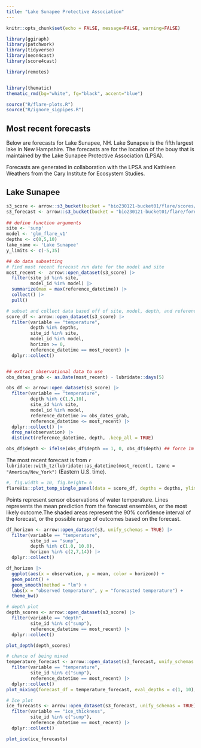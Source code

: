 ```yaml
---
title: "Lake Sunapee Protective Association"
---
```


```r
knitr::opts_chunk$set(echo = FALSE, message=FALSE, warning=FALSE)
```

```r
library(ggiraph)
library(patchwork)
library(tidyverse)
library(neon4cast)
library(score4cast)

library(remotes)


library(thematic)
thematic_rmd(bg="white", fg="black", accent="blue")

source("R/flare-plots.R")
source("R/ignore_sigpipes.R")


```

## Most recent forecasts

Below are forecasts for Lake Sunapee, NH. Lake Sunapee is the fifth largest lake in New Hampshire. The forecasts are for the location of the bouy that is maintained by the Lake Sunapee Protective Association (LPSA).

Forecasts are generated in collaboration with the LPSA and Kathleen Weathers from the Cary Institute for Ecosystem Studies.

::: panel-tabset
## Lake Sunapee

```r
s3_score <- arrow::s3_bucket(bucket = "bio230121-bucket01/flare/scores/parquet", endpoint_override = "renc.osn.xsede.org", anonymous = TRUE)
s3_forecast <- arrow::s3_bucket(bucket = "bio230121-bucket01/flare/forecasts/parquet", endpoint_override = "renc.osn.xsede.org", anonymous = TRUE)
  
## define function arguments
site <- 'sunp'
model <- 'glm_flare_v1'
depths <- c(0,5,10)
lake_name <- 'Lake Sunapee'
y_limits <- c(-5,35)

## do data subsetting
# find most recent forecast run date for the model and site
most_recent <-  arrow::open_dataset(s3_score) |>
  filter(site_id %in% site,
         model_id %in% model) |>
  summarize(max = max(reference_datetime)) |>
  collect() |>
  pull()

# subset and collect data based off of site, model, depth, and reference datetime
score_df <- arrow::open_dataset(s3_score) |>
  filter(variable == "temperature",
         depth %in% depths,
         site_id %in% site,
         model_id %in% model,
         horizon >= 0,
         reference_datetime == most_recent) |>
  dplyr::collect()


## extract observational data to use 
obs_dates_grab <- as.Date(most_recent) - lubridate::days(5)

obs_df <- arrow::open_dataset(s3_score) |>
  filter(variable == "temperature",
         depth %in% c(1,5,10),
         site_id %in% site,
         model_id %in% model,
         reference_datetime >= obs_dates_grab, 
         reference_datetime <= most_recent) |> 
  dplyr::collect() |> 
  drop_na(observation) |> 
  distinct(reference_datetime, depth, .keep_all = TRUE)

obs_df$depth <- ifelse(obs_df$depth == 1, 0, obs_df$depth) ## force 1m obs to be 0m so that it matches scores depth
```

The most recent forecast is from `r lubridate::with_tz(lubridate::as_datetime(most_recent), tzone = "America/New_York")` (Eastern U.S. time).

```r
#, fig.width = 10, fig.height= 6
flareVis::plot_temp_single_panel(data = score_df, depths = depths, ylims = y_limits, site_name = site, obs_hist = obs_df)

```

Points represent sensor observations of water temperature. Lines represents the mean prediction from the forecast ensembles, or the most likely outcome.\n The shaded areas represent the 90% confidence interval of the forecast, or the possible range of outcomes based on the forecast.

```r
df_horizon <- arrow::open_dataset(s3, unify_schemas = TRUE) |> 
  filter(variable == "temperature",
         site_id == "sunp",
         depth %in% c(1.0, 10.0),
         horizon %in% c(2,7,14)) |> 
  dplyr::collect()

df_horizon |> 
  ggplot(aes(x = observation, y = mean, color = horizon)) +
  geom_point() +
  geom_smooth(method = "lm") + 
  labs(x = "observed temperature", y = "forecasted temperature") +
  theme_bw()


```

```r
# depth plot
depth_scores <- arrow::open_dataset(s3_score) |> 
  filter(variable == "depth",
         site_id %in% c("sunp"),
         reference_datetime == most_recent) |> 
  dplyr::collect()

plot_depth(depth_scores) 
```

```r
# chance of being mixed
temperature_forecast <- arrow::open_dataset(s3_forecast, unify_schemas = TRUE) |> 
  filter(variable == "temperature",
         site_id %in% c("sunp"),
         reference_datetime == most_recent) |> 
  dplyr::collect() 
plot_mixing(forecast_df = temperature_forecast, eval_depths = c(1, 10), use_density = T, threshold = 0.1)

```

```r
# Ice plot
ice_forecasts <- arrow::open_dataset(s3_forecast, unify_schemas = TRUE) |> 
  filter(variable == "ice_thickness",
         site_id %in% c("sunp"),
         reference_datetime == most_recent) |> 
  dplyr::collect()

plot_ice(ice_forecasts)
```
:::
